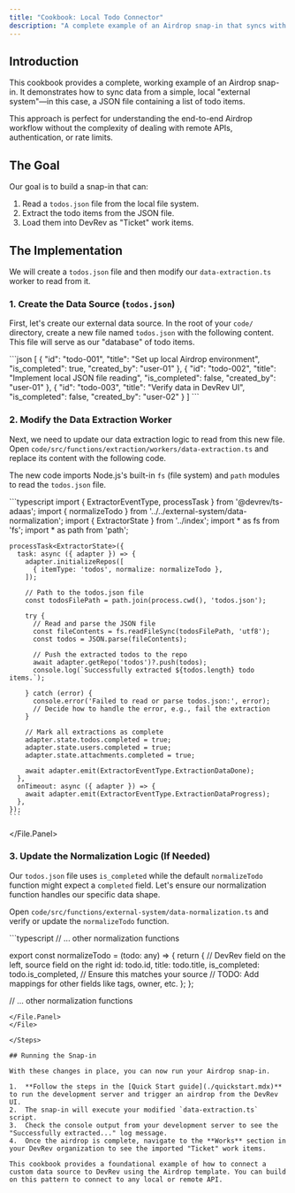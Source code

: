 ```yaml
---
title: "Cookbook: Local Todo Connector"
description: "A complete example of an Airdrop snap-in that syncs with a local JSON file of todo items."
---
```



## Introduction

This cookbook provides a complete, working example of an Airdrop snap-in. It demonstrates how to sync data from a simple, local "external system"—in this case, a JSON file containing a list of todo items.

This approach is perfect for understanding the end-to-end Airdrop workflow without the complexity of dealing with remote APIs, authentication, or rate limits.

## The Goal

Our goal is to build a snap-in that can:
1.  Read a `todos.json` file from the local file system.
2.  Extract the todo items from the JSON file.
3.  Load them into DevRev as "Ticket" work items.

## The Implementation

We will create a `todos.json` file and then modify our `data-extraction.ts` worker to read from it.

<Steps>

### 1. Create the Data Source (`todos.json`)

First, let's create our external data source. In the root of your `code/` directory, create a new file named `todos.json` with the following content. This file will serve as our "database" of todo items.

<File>
  <File.Panel title="code/todos.json">
    ```json
    [
      {
        "id": "todo-001",
        "title": "Set up local Airdrop environment",
        "is_completed": true,
        "created_by": "user-01"
      },
      {
        "id": "todo-002",
        "title": "Implement local JSON file reading",
        "is_completed": false,
        "created_by": "user-01"
      },
      {
        "id": "todo-003",
        "title": "Verify data in DevRev UI",
        "is_completed": false,
        "created_by": "user-02"
      }
    ]
    ```
  </File.Panel>
</File>

### 2. Modify the Data Extraction Worker

Next, we need to update our data extraction logic to read from this new file. Open `code/src/functions/extraction/workers/data-extraction.ts` and replace its content with the following code.

The new code imports Node.js's built-in `fs` (file system) and `path` modules to read the `todos.json` file.

<File>
  <File.Panel title="code/src/functions/extraction/workers/data-extraction.ts">
    ```typescript
    import { ExtractorEventType, processTask } from '@devrev/ts-adaas';
    import { normalizeTodo } from '../../external-system/data-normalization';
    import { ExtractorState } from '../index';
    import * as fs from 'fs';
    import * as path from 'path';

    processTask<ExtractorState>({
      task: async ({ adapter }) => {
        adapter.initializeRepos([
          { itemType: 'todos', normalize: normalizeTodo },
        ]);

        // Path to the todos.json file
        const todosFilePath = path.join(process.cwd(), 'todos.json');

        try {
          // Read and parse the JSON file
          const fileContents = fs.readFileSync(todosFilePath, 'utf8');
          const todos = JSON.parse(fileContents);

          // Push the extracted todos to the repo
          await adapter.getRepo('todos')?.push(todos);
          console.log(`Successfully extracted ${todos.length} todo items.`);

        } catch (error) {
          console.error('Failed to read or parse todos.json:', error);
          // Decide how to handle the error, e.g., fail the extraction
        }

        // Mark all extractions as complete
        adapter.state.todos.completed = true;
        adapter.state.users.completed = true;
        adapter.state.attachments.completed = true;

        await adapter.emit(ExtractorEventType.ExtractionDataDone);
      },
      onTimeout: async ({ adapter }) => {
        await adapter.emit(ExtractorEventType.ExtractionDataProgress);
      },
    });
    ```
  </File.Panel>
</File>

### 3. Update the Normalization Logic (If Needed)

Our `todos.json` file uses `is_completed` while the default `normalizeTodo` function might expect a `completed` field. Let's ensure our normalization function handles our specific data shape.

Open `code/src/functions/external-system/data-normalization.ts` and verify or update the `normalizeTodo` function.

<File>
  <File.Panel title="code/src/functions/external-system/data-normalization.ts">
  ```typescript
  // ... other normalization functions

  export const normalizeTodo = (todo: any) => {
    return {
      // DevRev field on the left, source field on the right
      id: todo.id,
      title: todo.title,
      is_completed: todo.is_completed, // Ensure this matches your source
      // TODO: Add mappings for other fields like tags, owner, etc.
    };
  };

  // ... other normalization functions
  ```
  </File.Panel>
</File>

</Steps>

## Running the Snap-in

With these changes in place, you can now run your Airdrop snap-in.

1.  **Follow the steps in the [Quick Start guide](./quickstart.mdx)** to run the development server and trigger an airdrop from the DevRev UI.
2.  The snap-in will execute your modified `data-extraction.ts` script.
3.  Check the console output from your development server to see the "Successfully extracted..." log message.
4.  Once the airdrop is complete, navigate to the **Works** section in your DevRev organization to see the imported "Ticket" work items.

This cookbook provides a foundational example of how to connect a custom data source to DevRev using the Airdrop template. You can build on this pattern to connect to any local or remote API.

